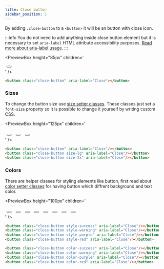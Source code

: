 ```yaml
---
title: Close button
sidebar_position: 5
---
```



By adding `.close-button` to a `<button>` it will be an button with close icon.

:::info
You do not need to add anything inside close button element but it is necessary to set `aria-label` HTML attribute accessibility purposes. [Read more about aria-label usage](https://developer.mozilla.org/en-US/docs/Web/Accessibility/ARIA/ARIA_Techniques/Using_the_aria-label_attribute).
:::

<PreviewBox
	height="85px"
	children='
<!DOCTYPE html>
<html lang="en">
	<head>
		<meta charset="UTF-8" />
		<meta http-equiv="X-UA-Compatible" content="IE=edge" />
		<meta name="viewport" content="width=device-width, initial-scale=1.0" />
		<link rel="stylesheet" href="https://raw.githack.com/amir2mi/FlatifyCSS/master/dist/css/flatify-min.css" />
		<title>Close button</title>
	</head>
	<body>
        <div class="flex-center">
			<button class="close-button" aria-label="Close"/></button>
		</div>
	</body>
</html>
'
/>

```html title="index.html"
<button class="close-button" aria-label="Close"></button>
```

### Sizes

To change the button size use [size setter classes](/docs/helpers/size-setters).
These classes just set a `font-size` property so it is possible to change it yourself by writing custom CSS.

<PreviewBox
	height="125px"
	children='
<!DOCTYPE html>
<html lang="en">
	<head>
		<meta charset="UTF-8" />
		<meta http-equiv="X-UA-Compatible" content="IE=edge" />
		<meta name="viewport" content="width=device-width, initial-scale=1.0" />
		<link rel="stylesheet" href="https://raw.githack.com/amir2mi/FlatifyCSS/master/dist/css/flatify-min.css" />
		<title>Close button</title>
	</head>
	<body>
        <div class="flex-center">
			<button class="close-button" aria-label="Close"/></button>
			<button class="close-button size-lg" aria-label="Close"/></button>
			<button class="close-button size-2x" aria-label="Close"/></button>
		</div>
	</body>
</html>
'
/>

```html title="index.html"
<button class="close-button" aria-label="Close"/></button>
<button class="close-button size-lg" aria-label="Close"/></button>
<button class="close-button size-2x" aria-label="Close"/></button>
```

### Colors

There are helper classes for styling elements like button, first read about [color setter classes](/docs/helpers/color-setters) for having button which diffrent background and text color.

<PreviewBox
	height="100px"
	children='
<!DOCTYPE html>
<html lang="en">
	<head>
		<meta charset="UTF-8" />
		<meta http-equiv="X-UA-Compatible" content="IE=edge" />
		<meta name="viewport" content="width=device-width, initial-scale=1.0" />
		<link rel="stylesheet" href="https://raw.githack.com/amir2mi/FlatifyCSS/master/dist/css/flatify-min.css" />
		<title>Close button</title>
		<style>
			.close-button{
				margin: 5px !important;
			}
		</style>
	</head>
	<body>
        <div class="flex-center" style="flex-wrap: wrap">
			<button class="close-button style-success" aria-label="Close"/></button>
			<button class="close-button style-warning" aria-label="Close"/></button>
			<button class="close-button style-purple" aria-label="Close"/></button>
			<button class="close-button style-red" aria-label="Close"/></button>
			<button class="close-button color-success" aria-label="Close"/></button>
			<button class="close-button color-warning" aria-label="Close"/></button>
			<button class="close-button color-purple" aria-label="Close"/></button>
			<button class="close-button color-red" aria-label="Close"/></button>
		</div>
	</body>
</html>
'
/>

```html title="index.html"
<button class="close-button style-success" aria-label="Close"/></button>
<button class="close-button style-warning" aria-label="Close"/></button>
<button class="close-button style-purple" aria-label="Close"/></button>
<button class="close-button style-red" aria-label="Close"/></button>

<button class="close-button color-success" aria-label="Close"/></button>
<button class="close-button color-warning" aria-label="Close"/></button>
<button class="close-button color-purple" aria-label="Close"/></button>
<button class="close-button color-red" aria-label="Close"/></button>
```
